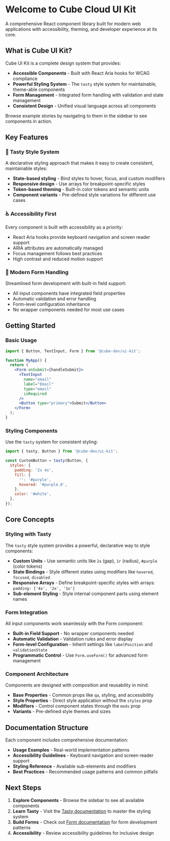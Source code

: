 
<Meta title="Introduction" />

# Welcome to Cube Cloud UI Kit

A comprehensive React component library built for modern web applications with accessibility, theming, and developer experience at its core.

## What is Cube UI Kit?

Cube UI Kit is a complete design system that provides:
- **Accessible Components** - Built with React Aria hooks for WCAG compliance
- **Powerful Styling System** - The `tasty` style system for maintainable, theme-able components
- **Form Management** - Integrated form handling with validation and state management
- **Consistent Design** - Unified visual language across all components

Browse example stories by navigating to them in the sidebar to see components in action.

## Key Features

### 🎨 Tasty Style System
A declarative styling approach that makes it easy to create consistent, maintainable styles:
- **State-based styling** - Bind styles to hover, focus, and custom modifiers
- **Responsive design** - Use arrays for breakpoint-specific styles
- **Token-based theming** - Built-in color tokens and semantic units
- **Component variants** - Pre-defined style variations for different use cases

### ♿ Accessibility First
Every component is built with accessibility as a priority:
- React Aria hooks provide keyboard navigation and screen reader support
- ARIA attributes are automatically managed
- Focus management follows best practices
- High contrast and reduced motion support

### 📝 Modern Form Handling
Streamlined form development with built-in field support:
- All input components have integrated field properties
- Automatic validation and error handling
- Form-level configuration inheritance
- No wrapper components needed for most use cases

## Getting Started

### Basic Usage

```jsx
import { Button, TextInput, Form } from '@cube-dev/ui-kit';

function MyApp() {
  return (
    <Form onSubmit={handleSubmit}>
      <TextInput 
        name="email" 
        label="Email" 
        type="email" 
        isRequired 
      />
      <Button type="primary">Submit</Button>
    </Form>
  );
}
```

### Styling Components

Use the `tasty` system for consistent styling:

```jsx
import { tasty, Button } from '@cube-dev/ui-kit';

const CustomButton = tasty(Button, {
  styles: {
    padding: '2x 4x',
    fill: {
      '': '#purple',
      hovered: '#purple.8',
    },
    color: '#white',
  },
});
```

## Core Concepts

### Styling with Tasty

The `tasty` style system provides a powerful, declarative way to style components:

- **Custom Units** - Use semantic units like `2x` (gap), `1r` (radius), `#purple` (color tokens)
- **State Bindings** - Style different states using modifiers like `hovered`, `focused`, `disabled`
- **Responsive Arrays** - Define breakpoint-specific styles with arrays: `padding: ['4x', '2x', '1x']`
- **Sub-element Styling** - Style internal component parts using element names

### Form Integration

All input components work seamlessly with the Form component:

- **Built-in Field Support** - No wrapper components needed
- **Automatic Validation** - Validation rules and error display
- **Form-level Configuration** - Inherit settings like `labelPosition` and `validationState`
- **Programmatic Control** - Use `Form.useForm()` for advanced form management

### Component Architecture

Components are designed with composition and reusability in mind:

- **Base Properties** - Common props like `qa`, styling, and accessibility
- **Style Properties** - Direct style application without the `styles` prop
- **Modifiers** - Control component states through the `mods` prop
- **Variants** - Pre-defined style themes and sizes

## Documentation Structure

Each component includes comprehensive documentation:

- **Usage Examples** - Real-world implementation patterns
- **Accessibility Guidelines** - Keyboard navigation and screen reader support
- **Styling Reference** - Available sub-elements and modifiers
- **Best Practices** - Recommended usage patterns and common pitfalls

## Next Steps

1. **Explore Components** - Browse the sidebar to see all available components
2. **Learn Tasty** - Visit the [Tasty documentation](/docs/tasty-api--docs) to master the styling system
3. **Build Forms** - Check out [Form documentation](/docs/forms-form--docs) for form development patterns
4. **Accessibility** - Review accessibility guidelines for inclusive design

